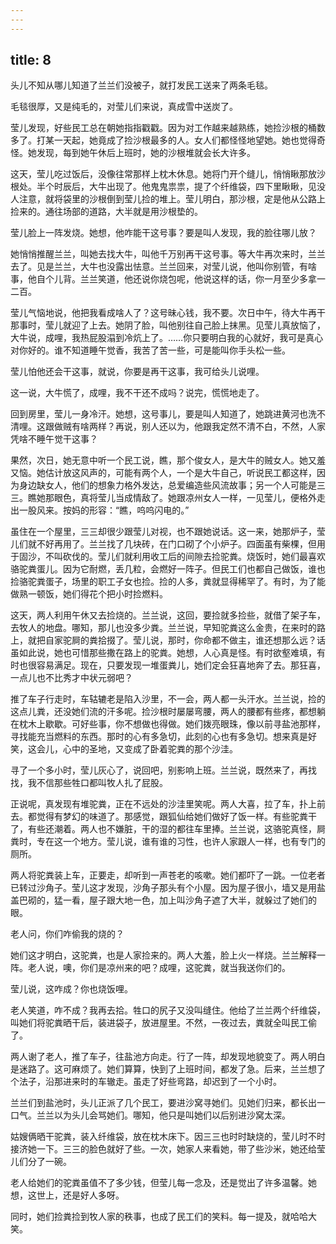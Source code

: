 ```yaml
---
---
---
```

title: 8
---



头儿不知从哪儿知道了兰兰们没被子，就打发民工送来了两条毛毯。

毛毯很厚，又是纯毛的，对莹儿们来说，真成雪中送炭了。

莹儿发现，好些民工总在朝她指指戳戳。因为对工作越来越熟练，她捡沙根的桶数多了。打某一天起，她竟成了捡沙根最多的人。女人们都怪怪地望她。她也觉得奇怪。她发现，每到她午休后上班时，她的沙根堆就会长大许多。

这天，莹儿吃过饭后，没像往常那样上枕木休息。她将门开个缝儿，悄悄瞅那放沙根处。半个时辰后，大牛出现了。他鬼鬼祟祟，提了个纤维袋，四下里瞅瞅，见没人注意，就将袋里的沙根倒到莹儿捡的堆上。莹儿明白，那沙根，定是他从公路上捡来的。通往场部的道路，大半就是用沙根垫的。

莹儿脸上一阵发烧。她想，他咋能干这号事？要是叫人发现，我的脸往哪儿放？

她悄悄推醒兰兰，叫她去找大牛，叫他千万别再干这号事。等大牛再次来时，兰兰去了。见是兰兰，大牛也没露出怯意。兰兰回来，对莹儿说，他叫你别管，有啥事，他自个儿背。兰兰笑道，他还说你烧包呢，他说这样的话，你一月至少多拿一二百。

莹儿气恼地说，他把我看成啥人了？这号昧心钱，我不要。次日中午，待大牛再干那事时，莹儿就迎了上去。她阴了脸，叫他别往自己脸上抹黑。见莹儿真放恼了，大牛说，成哩，我热屁股溻到冷炕上了。……你只要明白我的心就好，我可是真心对你好的。谁不知道睡午觉香，我苦了苦一些，可是能叫你手头松一些。

莹儿怕他还会干这事，就说，你要是再干这事，我可给头儿说哩。

这一说，大牛慌了，成哩，我不干还不成吗？说完，慌慌地走了。

回到房里，莹儿一身冷汗。她想，这号事儿，要是叫人知道了，她跳进黄河也洗不清哩。这跟做贼有啥两样？再说，别人还以为，他跟我定然不清不白，不然，人家凭啥不睡午觉干这事？

果然，次日，她无意中听一个民工说，瞧，那个俊女人，是大牛的贼女人。她又羞又恼。她估计放这风声的，可能有两个人，一个是大牛自己，听说民工都这样，因为身边缺女人，他们的想象力格外发达，总爱编造些风流故事；另一个人可能是三三。瞧她那眼色，真将莹儿当成情敌了。她跟凉州女人一样，一见莹儿，便格外走出一股风来。按妈的形容：“瞧，呜呜闪电的。”

虽住在一个屋里，三三却很少跟莹儿对视，也不跟她说话。这一来，她那炉子，莹儿们就不好再用了。兰兰找了几块砖，在门口砌了个小炉子。四面虽有柴棵，但用于固沙，不叫砍伐的。莹儿们就利用收工后的间隙去捡驼粪。烧饭时，她们最喜欢骆驼粪蛋儿。因为它耐燃，丢几粒，会燃好一阵子。但民工们也都自己做饭，谁也捡骆驼粪蛋子，场里的职工子女也捡。捡的人多，粪就显得稀罕了。有时，为了能做熟一顿饭，她们得花个把小时捡燃料。

这天，两人利用午休又去捡烧的。兰兰说，这回，要捡就多捡些，就借了架子车，去牧人的地盘。哪知，那儿也没多少粪。兰兰说，早知驼粪这么金贵，在来时的路上，就把自家驼屙的粪拾掇了。莹儿说，那时，你命都不做主，谁还想那么远？话虽如此说，她也可惜那些撒在路上的驼粪。她想，人心真是怪。有时欲壑难填，有时也很容易满足。现在，只要发现一堆蛋粪儿，她们定会狂喜地奔了去。那狂喜，一点儿也不比秀才中状元弱吧？

推了车子行走时，车轱辘老是陷入沙里，不一会，两人都一头汗水。兰兰说，捡的这点儿粪，还没她们流的汗多呢。捡沙根时屡屡弯腰，两人的腰都有些疼，都想躺在枕木上歇歇。可好些事，你不想做也得做。她们拨亮眼珠，像以前寻盐池那样，寻找能充当燃料的东西。那时的心有多急切，此刻的心也有多急切。想来真是好笑，这会儿，心中的圣地，又变成了卧着驼粪的那个沙洼。

寻了一个多小时，莹儿灰心了，说回吧，别影响上班。兰兰说，既然来了，再找找，我不信那些牲口都叫牧人扎了屁股。

正说呢，真发现有堆驼粪，正在不远处的沙洼里笑呢。两人大喜，拉了车，扑上前去。都觉得有梦幻的味道了。那感觉，跟狐仙给她们做好了饭一样。有些驼粪干了，有些还潮着。两人也不嫌脏，干的湿的都往车里捧。兰兰说，这骆驼真怪，屙粪时，专在这一个地方。莹儿说，谁有谁的习性，也许人家跟人一样，也有专门的厕所。

两人将驼粪装上车，正要走，却听到一声苍老的咳嗽。她们都吓了一跳。一位老者已转过沙角子。莹儿这才发现，沙角子那头有个小屋。因为屋子很小，墙又是用盐盖巴砌的，猛一看，屋子跟大地一色，加上叫沙角子遮了大半，就躲过了她们的眼。

老人问，你们咋偷我的烧的？

她们这才明白，这驼粪，也是人家捡来的。两人大羞，脸上火一样烧。兰兰解释一阵。老人说，噢，你们是凉州来的吧？成哩，这驼粪，就当我送你们的。

莹儿说，这咋成？你也烧饭哩。

老人笑道，咋不成？我再去拾。牲口的尻子又没叫缝住。他给了兰兰两个纤维袋，叫她们将驼粪晒干后，装进袋子，放进屋里。不然，一夜过去，粪就全叫民工偷了。

两人谢了老人，推了车子，往盐池方向走。行了一阵，却发现地貌变了。两人明白是迷路了。这可麻烦了。她们算算，快到了上班时间，都发了急。后来，兰兰想了个法子，沿那进来时的车辙走。虽走了好些弯路，却迟到了一个小时。

兰兰们到盐池时，头儿正派了几个民工，要进沙窝寻她们。见她们归来，都长出一口气。兰兰以为头儿会骂她们。哪知，他只是叫她们以后别进沙窝太深。

姑嫂俩晒干驼粪，装入纤维袋，放在枕木床下。因三三也时时缺烧的，莹儿时不时接济她一下。三三的脸色就好了些。一次，她家人来看她，带了些沙米，她还给莹儿们分了一碗。

老人给她们的驼粪虽值不了多少钱，但莹儿每一念及，还是觉出了许多温馨。她想，这世上，还是好人多呀。

同时，她们捡粪捡到牧人家的秩事，也成了民工们的笑料。每一提及，就哈哈大笑。